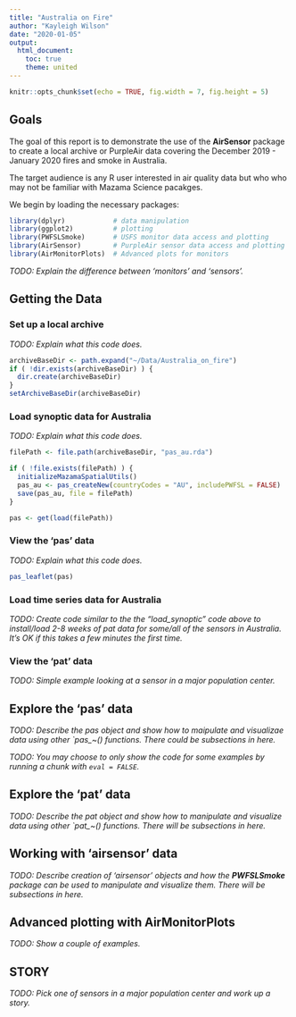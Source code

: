 ```yaml
---
title: "Australia on Fire"
author: "Kayleigh Wilson"
date: "2020-01-05"
output:
  html_document:
    toc: true
    theme: united
---
```


```r
knitr::opts_chunk$set(echo = TRUE, fig.width = 7, fig.height = 5)
```

## Goals

The goal of this report is to demonstrate the use of the **AirSensor** package
to create a local archive or PurpleAir data covering the December 2019 - 
January 2020 fires and smoke in Australia.

The target audience is any R user interested in air quality data but who who may 
not be familiar with Mazama Science pacakges. 

We begin by loading the necessary packages:

```r
library(dplyr)            # data manipulation
library(ggplot2)          # plotting
library(PWFSLSmoke)       # USFS monitor data access and plotting
library(AirSensor)        # PurpleAir sensor data access and plotting
library(AirMonitorPlots)  # Advanced plots for monitors
```

*TODO: Explain the difference between 'monitors' and 'sensors'.*

## Getting the Data

### Set up a local archive

*TODO: Explain what this code does.*

```r
archiveBaseDir <- path.expand("~/Data/Australia_on_fire")
if ( !dir.exists(archiveBaseDir) ) {
  dir.create(archiveBaseDir)
}
setArchiveBaseDir(archiveBaseDir)
```

### Load synoptic data for Australia

*TODO: Explain what this code does.*

```r
filePath <- file.path(archiveBaseDir, "pas_au.rda")

if ( !file.exists(filePath) ) {
  initializeMazamaSpatialUtils()
  pas_au <- pas_createNew(countryCodes = "AU", includePWFSL = FALSE)
  save(pas_au, file = filePath)
}

pas <- get(load(filePath))
```

### View the 'pas' data

*TODO: Explain what this code does.*

```r
pas_leaflet(pas)
```

### Load time series data for Australia

*TODO: Create code similar to the the "load_synoptic" code above to install/load
2-8 weeks of pat data for some/all of the sensors in Australia. It's OK if this
takes a few minutes the first time.*

### View the 'pat' data

*TODO: Simple example looking at a sensor in a major population center.*

## Explore the 'pas' data

*TODO: Describe the pas object and show how to maipulate and visualizae data
using other `pas_~() functions. There could be subsections in here.*

*TODO: You may choose to only show the code for some examples by running a
chunk with `eval = FALSE`.*

## Explore the 'pat' data

*TODO: Describe the pat object and show how to manipulate and visualize data 
using other `pat_~() functions. There will be subsections in here.*

## Working with 'airsensor' data

*TODO: Describe creation of 'airsensor' objects and how the __PWFSLSmoke__
package can be used to manipulate and visualize them. There will be subsections 
in here.*

## Advanced plotting with **AirMonitorPlots**

*TODO: Show a couple of examples.*

## STORY

*TODO:  Pick one of sensors in a major population center and work up a story.*

